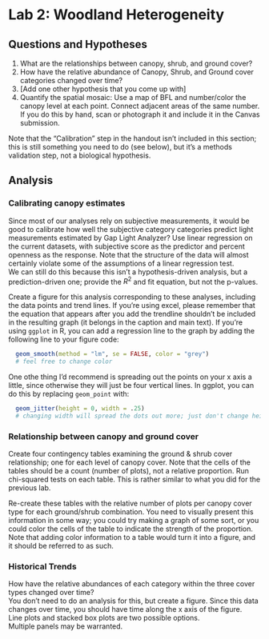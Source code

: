 # Lab 2: Woodland Heterogeneity {#Lab2}

## Questions and Hypotheses

  1. What are the relationships between canopy, shrub, and ground cover? 
  2. How have the relative abundance of Canopy, Shrub, and Ground cover categories changed over time? 
  3. [Add one other hypothesis that you come up with]
  4. Quantify the spatial mosaic: Use a map of BFL and number/color the canopy level at each point. Connect adjacent areas of the same number. If you do this by hand, scan or photograph it and include it in the Canvas submission.
  
Note that the "Calibration" step in the handout isn't included in this section; this is still something you need to do (see below), but it's a methods validation step, not a biological hypothesis.  

## Analysis

### Calibrating canopy estimates

Since most of our analyses rely on subjective measurements, it would be good to calibrate how well the subjective category categories predict light measurements estimated by Gap Light Analyzer? 
Use linear regression on the current datasets, with subjective score as the predictor and percent openness as the response. 
Note that the structure of the data will almost certainly violate some of the assumptions of a linear regression test.  
We can still do this because this isn’t a hypothesis-driven analysis, but a prediction-driven one; provide the $R^2$ and fit equation, but not the p-values.

Create a figure for this analysis corresponding to these analyses, including the data points and trend lines. If you're using excel, please remember that the equation that appears after you add the trendline shouldn't be included in the resulting graph (it belongs in the caption and main text).  If you're using `ggplot` in R, you can add a regression line to the graph by adding the following line to your figure code:

```r
  geom_smooth(method = "lm", se = FALSE, color = "grey") 
  # feel free to change color
```

One othe thing I'd recommend is spreading out the points on your x axis a little, since otherwise they will just be four vertical lines.  In ggplot, you can do this by replacing `geom_point` with:

```r
  geom_jitter(height = 0, width = .25) 
  # changing width will spread the dots out more; just don't change height
```

### Relationship between canopy and ground cover

Create four contingency tables examining the ground & shrub cover relationship; one for each level of canopy cover. Note that the cells of the tables should be a count (number of plots), not a relative proportion. Run chi-squared tests on each table. This is rather similar to what you did for the previous lab.  

Re-create these tables with the relative number of plots per canopy cover type for each ground/shrub combination. 
You need to visually present this information in some way; you could try making a graph of some sort, or you could color the cells of the table to indicate the strength of the proportion. Note that adding color information to a table would turn it into a figure, and it should be referred to as such.

### Historical Trends

How have the relative abundances of each category within the three cover types changed over time?  
You don't need to do an analysis for this, but create a figure. 
Since this data changes over time, you should have time along the x axis of the figure.  
Line plots and stacked box plots are two possible options.  
Multiple panels may be warranted.


